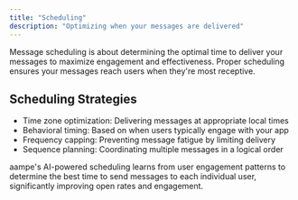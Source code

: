 ```yaml
---
title: "Scheduling"
description: "Optimizing when your messages are delivered"
---
```


Message scheduling is about determining the optimal time to deliver your messages to maximize engagement and effectiveness. Proper scheduling ensures your messages reach users when they're most receptive.

## Scheduling Strategies

- Time zone optimization: Delivering messages at appropriate local times
- Behavioral timing: Based on when users typically engage with your app
- Frequency capping: Preventing message fatigue by limiting delivery
- Sequence planning: Coordinating multiple messages in a logical order

aampe's AI-powered scheduling learns from user engagement patterns to determine the best time to send messages to each individual user, significantly improving open rates and engagement.